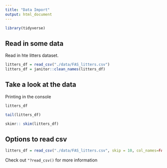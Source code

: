 ```yaml
---
title: "Data Import"
output: html_document
---
```


```r
library(tidyverse)
```

## Read in some data 

Read in hte litters dataset. 

```r
litters_df = read_csv("./data/FAS_litters.csv")
litters_df = janitor::clean_names(litters_df)
```



## Take a look at the data 

Printing in the console
```r
litters_df
```

```r
tail(litters_df)
```

```r
skimr:: skim(litters_df)
```

## Options to read csv

```r
litters_df = read_csv("./data/FAS_litters.csv", skip = 10, col_names=FALSE)
```

Check out `"?read_csv()` for more information



